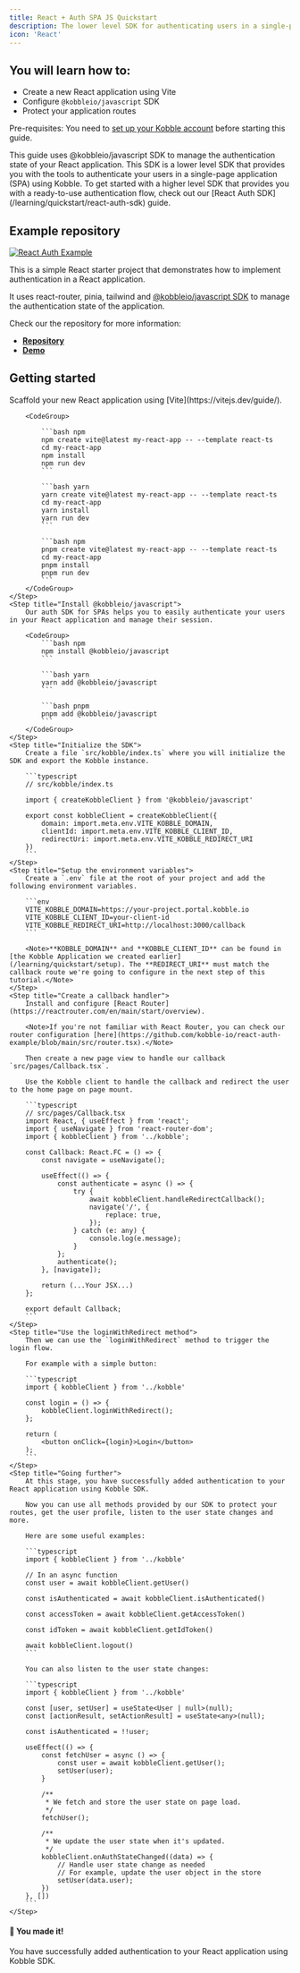 ```yaml
---
title: React + Auth SPA JS Quickstart
description: The lower level SDK for authenticating users in a single-page application (SPA) using Kobble.
icon: 'React'
---
```


## You will learn how to:

- Create a new React application using Vite
- Configure `@kobbleio/javascript` SDK
- Protect your application routes

<Note>Pre-requisites: You need to [set up your Kobble account](/learning/quickstart/setup) before starting this guide.</Note>

<Warning>
    This guide uses @kobbleio/javascript SDK to manage the authentication state of your React application. This SDK is a lower level SDK that provides you with the tools to authenticate your users in a single-page application (SPA) using Kobble. To get started with a higher level SDK that provides you with a ready-to-use authentication flow, check out our [React Auth SDK](/learning/quickstart/react-auth-sdk) guide.
</Warning>

## Example repository

[![React Auth Example](/images/react-auth-example-banner.png)](https://github.com/kobble-io/react-auth-example)

This is a simple React starter project that demonstrates how to implement authentication in a React application.

It uses react-router, pinia, tailwind and [@kobbleio/javascript SDK](https://www.npmjs.com/package/@kobbleio/javascript) to manage the authentication state of the application.

Check our the repository for more information:

- [**Repository**](https://github.com/kobble-io/react-auth-example)
- [**Demo**](https://kobble-react-auth-example.vercel.app)

## Getting started

<Steps>
    <Step title="Create your React application">
        Scaffold your new React application using [Vite](https://vitejs.dev/guide/).

        <CodeGroup>

            ```bash npm
            npm create vite@latest my-react-app -- --template react-ts
            cd my-react-app
            npm install
            npm run dev
            ```

            ```bash yarn
            yarn create vite@latest my-react-app -- --template react-ts
            cd my-react-app
            yarn install
            yarn run dev
            ```

            ```bash npm
            pnpm create vite@latest my-react-app -- --template react-ts
            cd my-react-app
            pnpm install
            pnpm run dev
            ```
        </CodeGroup>
    </Step>
    <Step title="Install @kobbleio/javascript">
        Our auth SDK for SPAs helps you to easily authenticate your users in your React application and manage their session.

        <CodeGroup>
            ```bash npm
            npm install @kobbleio/javascript
            ```

            ```bash yarn
            yarn add @kobbleio/javascript
            ```

            ```bash pnpm
            pnpm add @kobbleio/javascript
            ```
        </CodeGroup>
    </Step>
    <Step title="Initialize the SDK">
        Create a file `src/kobble/index.ts` where you will initialize the SDK and export the Kobble instance.

        ```typescript
        // src/kobble/index.ts

        import { createKobbleClient } from '@kobbleio/javascript'

        export const kobbleClient = createKobbleClient({
            domain: import.meta.env.VITE_KOBBLE_DOMAIN,
            clientId: import.meta.env.VITE_KOBBLE_CLIENT_ID,
            redirectUri: import.meta.env.VITE_KOBBLE_REDIRECT_URI
        })
        ```
    </Step>
    <Step title="Setup the environment variables">
        Create a `.env` file at the root of your project and add the following environment variables.

        ```env
        VITE_KOBBLE_DOMAIN=https://your-project.portal.kobble.io
        VITE_KOBBLE_CLIENT_ID=your-client-id
        VITE_KOBBLE_REDIRECT_URI=http://localhost:3000/callback
        ```

        <Note>**KOBBLE_DOMAIN** and **KOBBLE_CLIENT_ID** can be found in [the Kobble Application we created earlier](/learning/quickstart/setup). The **REDIRECT_URI** must match the callback route we're going to configure in the next step of this tutorial.</Note>
    </Step>
    <Step title="Create a callback handler">
        Install and configure [React Router](https://reactrouter.com/en/main/start/overview).

        <Note>If you're not familiar with React Router, you can check our router configuration [here](https://github.com/kobble-io/react-auth-example/blob/main/src/router.tsx).</Note>

        Then create a new page view to handle our callback `src/pages/Callback.tsx`.

        Use the Kobble client to handle the callback and redirect the user to the home page on page mount.

        ```typescript
        // src/pages/Callback.tsx
        import React, { useEffect } from 'react';
        import { useNavigate } from 'react-router-dom';
        import { kobbleClient } from '../kobble';

        const Callback: React.FC = () => {
            const navigate = useNavigate();

            useEffect(() => {
                const authenticate = async () => {
                    try {
                        await kobbleClient.handleRedirectCallback();
                        navigate('/', {
                            replace: true,
                        });
                    } catch (e: any) {
                        console.log(e.message);
                    }
                };
                authenticate();
            }, [navigate]);

            return (...Your JSX...)
        };

        export default Callback;
        ```
    </Step>
    <Step title="Use the loginWithRedirect method">
        Then we can use the `loginWithRedirect` method to trigger the login flow.

        For example with a simple button:

        ```typescript
        import { kobbleClient } from '../kobble'

        const login = () => {
            kobbleClient.loginWithRedirect();
        };

        return (
            <button onClick={login}>Login</button>
        );
        ```
    </Step>
    <Step title="Going further">
        At this stage, you have successfully added authentication to your React application using Kobble SDK.

        Now you can use all methods provided by our SDK to protect your routes, get the user profile, listen to the user state changes and more.

        Here are some useful examples:

        ```typescript
        import { kobbleClient } from '../kobble'

        // In an async function
        const user = await kobbleClient.getUser()

        const isAuthenticated = await kobbleClient.isAuthenticated()

        const accessToken = await kobbleClient.getAccessToken()

        const idToken = await kobbleClient.getIdToken()

        await kobbleClient.logout()
        ```

        You can also listen to the user state changes:

        ```typescript
        import { kobbleClient } from '../kobble'

        const [user, setUser] = useState<User | null>(null);
        const [actionResult, setActionResult] = useState<any>(null);

        const isAuthenticated = !!user;

        useEffect(() => {
            const fetchUser = async () => {
                const user = await kobbleClient.getUser();
                setUser(user);
            }

            /**
             * We fetch and store the user state on page load.
             */
            fetchUser();

            /**
             * We update the user state when it's updated.
             */
            kobbleClient.onAuthStateChanged((data) => {
                // Handle user state change as needed
                // For example, update the user object in the store
                setUser(data.user);
            })
        }, [])
        ```
    </Step>
</Steps>

#### 🎉 You made it!

You have successfully added authentication to your React application using Kobble SDK.
